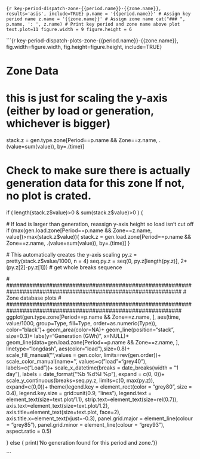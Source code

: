 
```{r key-period-dispatch-zone-{{period.name}}-{{zone.name}}, results='asis', include=TRUE}
p.name = '{{period.name}}' # Assign key period name
z.name = '{{zone.name}}' # Assign zone name
cat("### ", p.name, ': ', z.name) # Print key period and zone name above plot
text.plot=11
figure.width = 9
figure.height = 6
```

```{r key-period-dispatch-plots-zone-{{period.name}}-{{zone.name}}, fig.width=figure.width, fig.height=figure.height, include=TRUE}

# ###############################################################################
# Zone Data
# ###############################################################################   

# this is just for scaling the y-axis (either by load or generation, whichever is bigger)
stack.z = gen.type.zone[Period==p.name && Zone==z.name, .(value=sum(value)), by=.(time)]

# Check to make sure there is actually generation data for this zone If not, no plot is crated.
if ( length(stack.z$value)>0 & sum(stack.z$value)>0 ) {

  # If load is larger than generation, reassign y-axis height so load isn't cut off 
  if (max(gen.load.zone[Period==p.name && Zone==z.name, value])>max(stack.z$value)){
    stack.z = gen.load.zone[Period==p.name && Zone==z.name, .(value=sum(value)), by=.(time)]
  }
  
  # This automatically creates the y-axis scaling
  py.z = pretty(stack.z$value/1000, n = 4)
  seq.py.z = seq(0, py.z[length(py.z)], 2*(py.z[2]-py.z[1])) # get whole breaks sequence

  # #############################################################################################################
  # Zone database plots
  # #############################################################################################################
  ggplot(gen.type.zone[Period==p.name && Zone==z.name, ], aes(time, value/1000, group=Type, fill=Type, order=as.numeric(Type)), color="black")+
    geom_area(color=NA)+
    geom_line(position="stack", size=0.3)+
    labs(y="Generation (GWh)", x=NULL)+
    geom_line(data=gen.load.zone[Period==p.name && Zone==z.name, ], linetype="longdash", aes(color="load"),size=0.8)+
    scale_fill_manual("",values = gen.color, limits=rev(gen.order))+
    scale_color_manual(name='', values=c("load"="grey40"), labels=c("Load"))+
    scale_x_datetime(breaks = date_breaks(width = "1 day"), labels = date_format("%b %d\n%I %p"), expand = c(0, 0))+
    scale_y_continuous(breaks=seq.py.z, limits=c(0, max(py.z)), expand=c(0,0))+
    theme(legend.key = element_rect(color = "grey80", size = 0.4),
          legend.key.size = grid::unit(0.9, "lines"), 
          legend.text = element_text(size=text.plot/1.1),
          strip.text=element_text(size=rel(0.7)),
          axis.text=element_text(size=text.plot/1.2), 
          axis.title=element_text(size=text.plot, face=2), 
          axis.title.x=element_text(vjust=-0.3),
          panel.grid.major = element_line(colour = "grey85"),
          panel.grid.minor = element_line(colour = "grey93"),
          aspect.ratio = 0.5)
  
} else { print('No generation found for this period and zone.')}

```




